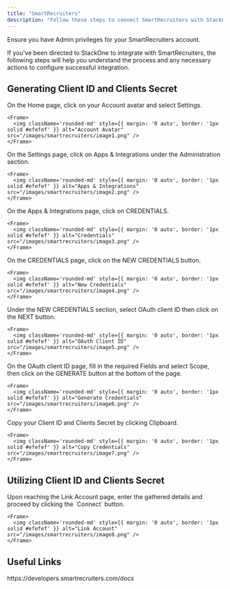 ```yaml
---
title: "SmartRecruiters"
description: "Follow these steps to connect SmartRecruiters with StackOne Hub successfully."
---
```



<Warning>
  Ensure you have Admin privileges for your SmartRecruiters account.
</Warning>

If you've been directed to StackOne to integrate with SmartRecruiters, the following steps will help you understand the process and any necessary actions to configure successful integration.

## Generating Client ID and Clients Secret

<Steps>
  <Step title="Navigate to Settings">
    On the Home page, click on your Account avatar and select Settings.

    <Frame>
      <img className='rounded-md' style={{ margin: '0 auto', border: '1px solid #efefef' }} alt="Account Avatar" src="/images/smartrecruiters/image1.png" />
    </Frame>
  </Step>

  <Step title="Go to Apps & Integrations">
    On the Settings page, click on Apps & Integrations under the Administration section.

    <Frame>
      <img className='rounded-md' style={{ margin: '0 auto', border: '1px solid #efefef' }} alt="Apps & Integrations" src="/images/smartrecruiters/image2.png" />
    </Frame>
  </Step>

  <Step title="Open Credentials">
    On the Apps & Integrations page, click on CREDENTIALS.

    <Frame>
      <img className='rounded-md' style={{ margin: '0 auto', border: '1px solid #efefef' }} alt="Credentials" src="/images/smartrecruiters/image3.png" />
    </Frame>
  </Step>

  <Step title="Create New Credentials">
    On the CREDENTIALS page, click on the NEW CREDENTIALS button.

    <Frame>
      <img className='rounded-md' style={{ margin: '0 auto', border: '1px solid #efefef' }} alt="New Credentials" src="/images/smartrecruiters/image4.png" />
    </Frame>
  </Step>

  <Step title="Select OAuth Client ID">
    Under the NEW CREDENTIALS section, select OAuth client ID then click on the NEXT button.

    <Frame>
      <img className='rounded-md' style={{ margin: '0 auto', border: '1px solid #efefef' }} alt="OAuth Client ID" src="/images/smartrecruiters/image5.png" />
    </Frame>
  </Step>

  <Step title="Generate Client ID and Secret">
    On the OAuth client ID page, fill in the required Fields and select Scope, then click on the GENERATE button at the bottom of the page.

    <Frame>
      <img className='rounded-md' style={{ margin: '0 auto', border: '1px solid #efefef' }} alt="Generate Credentials" src="/images/smartrecruiters/image6.png" />
    </Frame>
  </Step>

  <Step title="Copy Client ID and Secret">
    Copy your Client ID and Clients Secret by clicking Clipboard.

    <Frame>
      <img className='rounded-md' style={{ margin: '0 auto', border: '1px solid #efefef' }} alt="Copy Credentials" src="/images/smartrecruiters/image7.png" />
    </Frame>
  </Step>
</Steps>

## Utilizing Client ID and Clients Secret

<Steps>
  <Step title="Enter the Details">
    Upon reaching the Link Account page, enter the gathered details and proceed by clicking the `Connect` button.

    <Frame>
      <img className='rounded-md' style={{ margin: '0 auto', border: '1px solid #efefef' }} alt="Link Account" src="/images/smartrecruiters/image8.png" />
    </Frame>
  </Step>
</Steps>

<IntegrationFooter />

## Useful Links
<Card title="API Reference" icon="link" href="https://developers.smartrecruiters.com/docs">
    https://developers.smartrecruiters.com/docs
</Card>
